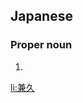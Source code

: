 ==Japanese==
{{ja-kanjitab|かね|ひさ}}

===Proper noun===
{{ja-pos|かねひさ|proper}}

# {{given name|male|lang=ja|sort=かねひさ}}

[[li:兼久]]